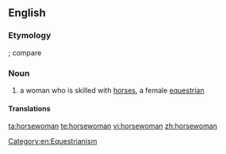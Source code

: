 ==English==

===Etymology===
{{compound|horse|woman}}; compare {{term|horseman}}

===Noun===
{{en-noun|horsewomen}}

# a woman who is skilled with [[horse]]s, a female [[equestrian]]

====Translations====
{{trans-top|a female equestrian}}
{{trans-mid}}
{{trans-bottom}}

[[Category:en:Equestrianism]]

[[ta:horsewoman]]
[[te:horsewoman]]
[[vi:horsewoman]]
[[zh:horsewoman]]